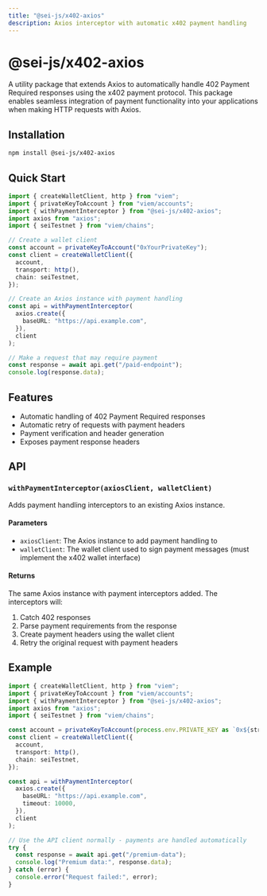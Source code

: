 ```yaml
---
title: "@sei-js/x402-axios"
description: Axios interceptor with automatic x402 payment handling
---
```


# @sei-js/x402-axios

A utility package that extends Axios to automatically handle 402 Payment Required responses using the x402 payment protocol. This package enables seamless integration of payment functionality into your applications when making HTTP requests with Axios.

## Installation

```bash
npm install @sei-js/x402-axios
```

## Quick Start

```typescript
import { createWalletClient, http } from "viem";
import { privateKeyToAccount } from "viem/accounts";
import { withPaymentInterceptor } from "@sei-js/x402-axios";
import axios from "axios";
import { seiTestnet } from "viem/chains";

// Create a wallet client
const account = privateKeyToAccount("0xYourPrivateKey");
const client = createWalletClient({
  account,
  transport: http(),
  chain: seiTestnet,
});

// Create an Axios instance with payment handling
const api = withPaymentInterceptor(
  axios.create({
    baseURL: "https://api.example.com",
  }),
  client
);

// Make a request that may require payment
const response = await api.get("/paid-endpoint");
console.log(response.data);
```

## Features

- Automatic handling of 402 Payment Required responses
- Automatic retry of requests with payment headers
- Payment verification and header generation
- Exposes payment response headers

## API

### `withPaymentInterceptor(axiosClient, walletClient)`

Adds payment handling interceptors to an existing Axios instance.

#### Parameters

- `axiosClient`: The Axios instance to add payment handling to
- `walletClient`: The wallet client used to sign payment messages (must implement the x402 wallet interface)

#### Returns

The same Axios instance with payment interceptors added. The interceptors will:
1. Catch 402 responses
2. Parse payment requirements from the response
3. Create payment headers using the wallet client
4. Retry the original request with payment headers

## Example

```typescript
import { createWalletClient, http } from "viem";
import { privateKeyToAccount } from "viem/accounts";
import { withPaymentInterceptor } from "@sei-js/x402-axios";
import axios from "axios";
import { seiTestnet } from "viem/chains";

const account = privateKeyToAccount(process.env.PRIVATE_KEY as `0x${string}`);
const client = createWalletClient({
  account,
  transport: http(),
  chain: seiTestnet,
});

const api = withPaymentInterceptor(
  axios.create({
    baseURL: "https://api.example.com",
    timeout: 10000,
  }),
  client
);

// Use the API client normally - payments are handled automatically
try {
  const response = await api.get("/premium-data");
  console.log("Premium data:", response.data);
} catch (error) {
  console.error("Request failed:", error);
}
```
